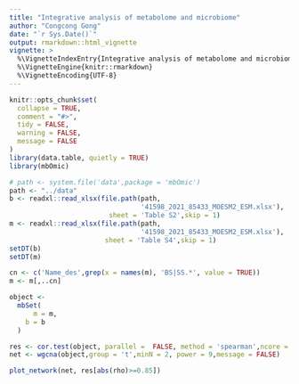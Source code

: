```yaml
---
title: "Integrative analysis of metabolome and microbiome"
author: "Congcong Gong"
date: "`r Sys.Date()`"
output: rmarkdown::html_vignette
vignette: >
  %\VignetteIndexEntry{Integrative analysis of metabolome and microbiome}
  %\VignetteEngine{knitr::rmarkdown}
  %\VignetteEncoding{UTF-8}
---
```


```r
knitr::opts_chunk$set(
  collapse = TRUE,
  comment = "#>",
  tidy = FALSE,
  warning = FALSE,
  message = FALSE
)
library(data.table, quietly = TRUE)
library(mbOmic)
```

```r
# path <- system.file('data',package = 'mbOmic')
path <- "../data"
b <- readxl::read_xlsx(file.path(path,
                                 '41598_2021_85433_MOESM2_ESM.xlsx'), 
                         sheet = 'Table S2',skip = 1)
m <- readxl::read_xlsx(file.path(path,
                                 '41598_2021_85433_MOESM2_ESM.xlsx'), 
                        sheet = 'Table S4',skip = 1)
setDT(b)
setDT(m)

cn <- c('Name_des',grep(x = names(m), 'BS|SS.*', value = TRUE))
m <- m[,..cn]

object <-
  mbSet(
      m = m,
    b = b
  )

res <- cor.test(object, parallel =  FALSE, method = 'spearman',ncore = 5)
net <- wgcna(object,group = 't',minN = 2, power = 9,message = FALSE)

plot_network(net, res[abs(rho)>=0.85])
```


